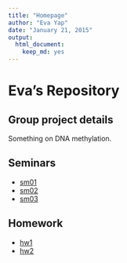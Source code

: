 ```yaml
---
title: "Homepage"
author: "Eva Yap"
date: "January 21, 2015"
output:
  html_document:
    keep_md: yes
---
```


Eva's Repository
=========================

Group project details
---------------------
Something on DNA methylation.  

Seminars
--------

- [sm01](https://github.com/STAT540-UBC/zz_yap-shyong-quin_STAT540_2015/blob/master/seminar/sm01)
- [sm02](https://github.com/STAT540-UBC/zz_yap-shyong-quin_STAT540_2015/blob/master/seminars/sm02)
- [sm03](https://github.com/STAT540-UBC/zz_yap-shyong-quin_STAT540_2015/blob/master/seminar/sm03)

Homework
--------

- [hw1](https://github.com/STAT540-UBC/zz_yap-shyong-quin_STAT540_2015/testRepo/blob/master/homework/hw1.md)
- [hw2](https://github.com/STAT540-UBC/zz_yap-shyong-quin_STAT540_2015/testRepo/blob/master/homework/hw1.md)


